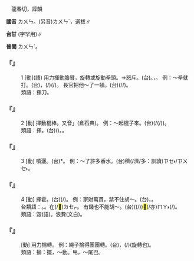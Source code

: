 
=={{ruby|掄|ㄌㄨㄣ}}==

　龍春切，諄韻

'''國音''' <rt>ㄌㄨㄣ</rt>。(另音)<rt>ㄌㄨㄣˊ</rt>，選拔∥

'''台甘''' {{ruby|(文)|ㄌㄨㄣˊ}}(字罕用)∥

'''普閩''' <rt>ㄌㄨㄣˊ</rt>。

    

==='''『{{ruby|掄|ㄌㄨㄣ}}』'''===
:1  [動](語) 用力揮動胳臂，旋轉或旋動拳頭。→怒斥。(台){{ruby|揮|ㄏㄨㄧ}}{{ruby|舞|ㆠㄨˋ}}。{{ruby|忿|ㄏㄨㄣˋ}}{{ruby|→|ㄆㆭㆷ}}，{{ruby|訕|ㄙㄢ˪}}{{ruby|→|ㄙㆰ˪}}。 例：～拳就打。(台){{ruby|起|ㄎㄧˋ}}{{ruby|手|ㄑㄧㄨˋ}}，{{ruby|舞|ㆠㄨˋ}}{{ruby|拳|ㄍㄨㄣˊ}}{{ruby|頭|ㄊㄠˊ}}{{ruby|拇|ㆠㄨˋ/ㆠㄜˋ}}{{ruby|著|ㄉㄧㄜㆷ}}(/{{ruby|都|ㄉㄜ˫}}){{ruby|搥|ㄉㄨㄧˊ}}(/{{ruby|撲|ㄆㄚㆷ}})。 長官把他～了一頓。(台){{ruby|長|ㄉㄧㆲˋ}}{{ruby|官|ㄍㄨㆩ}}{{ruby|共|ㄍㄚ˫}}{{ruby|伊|ㄧ}}{{ruby|訕|ㄙㆰ˪}}(/{{ruby|罵|ㄇㄚ˫/ㄇㆤ˫}}/{{ruby|忿|ㄆㆭㆷ}}){{ruby|一|ㄐㄧㆵ ͘}}{{ruby|睏|ㄎㄨㄣ˪}}。
:類語：揮刀。
:
    

==='''『{{ruby|掄|ㄌㄨㄣ}}』'''===
:2  [動] 揮動棍棒。又音{{ruby|「|ㄌㄨㄣˊ}}」(倉石典)。 例：～起棍子來。(台){{ruby|<mark>&#xffb58;</mark>|ㆣㄧㄚㆷ ͘}}{{ruby|棍|ㄍㄨㄣ˪}}{{ruby|仔|ㄚ}}{{ruby|起|·ㄎㄧˋ}}{{ruby|來|·ㄌㄞˊ}}{{ruby|舞|ㆠㄨˋ}}(/{{ruby|棍|ㄍㄨㄣ˪}}{{ruby|仔|ㄚ}}{{ruby|<mark>&#xffb58;</mark>|ㆣㄧㄚㆷ ͘}}{{ruby|起|·ㄎㄧˋ}}{{ruby|來|·ㄌㄞˊ}}{{ruby|著|ㄉㄧㄜㆷ}}(/{{ruby|都|ㄉㄜ˫}}){{ruby|舞|ㆠㄨˋ}})。
:類語：揮。(台){{ruby|揮|ㄏㄨㄧ}}({{ruby|舞|ㆠㄨˋ}})。{{ruby|舞|ㆠㄨˋ}}{{ruby|弄|ㄌㄤ˫}}。
:
    

==='''『{{ruby|掄|ㄌㄨㄣ}}』'''===
:3  [動] 噴灑。(台){{ruby|溴|ㄏㄧㄨ˪}}*。 例：～了許多香水。(台){{ruby|溴|ㄏㄧㄨ˪}}{{ruby|真|ㄐㄧㄣ}}穧(/濟/多：訓讀)<rt>ㄗㆤ˫/ㄗㄨㆤ˫</rt>{{ruby|芳|ㄆㄤ}}{{ruby|水|ㄗㄨㄧˋ}}。
    

==='''『{{ruby|掄|ㄌㄨㄣ}}』'''===
:4  [動] 揮霍。(台){{ruby|開|ㄎㄞ}}(/{{ruby|開|ㄎㄞ}}{{ruby|錢|ㄐㆪˊ}})。 例：家財萬貫，禁不住胡～。(台){{ruby|萬|ㆠㄢ˫}}{{ruby|貫|ㄍㄨㄢ˪}}{{ruby|丌|ㆤ}}{{ruby|家|ㄍㄚ}}{{ruby|財|ㄗㄞˊ}}，{{ruby|亦|ㄧㄚㆷ ͘}}{{ruby|<mark>&#xffa45;</mark>|ㆠㆤ˫/ㆠㄨㆤ˫}}{{ruby|堪|ㄎㆰ}}{{ruby|得|ㄉㄧㆵ}}{{ruby|亂|ㄌㄨㄢ˫}}{{ruby|開|ㄎㄞ}}。
:台類語：{{ruby|散|ㄙㄢˋ}}{{ruby|奮|ㄏㄨㄣ˪}}。{{ruby|糝|ㄙㆰˋ}}{{ruby|翸|ㄆㄨㄣˋ}}。{{ruby|搣|ㆠㄧㄚㆵ ͘}}在(/<mark>&#xf9549;</mark>)<rt>ㄉㆤㆷ</rt>{{ruby|敥|ㄧㄚ˫}}。 有錢也不能胡～。(台)({{ruby|汝|ㄌㄧˋ}}{{ruby|著|ㄉㄧㄜㆷ}}(/{{ruby|都|ㄉㄜ˫}}){{ruby|是|ㄒㄧ˫}}){{ruby|有|ㄨ˫}}{{ruby|錢|ㄐㆪˊ}}<mark>&#xffaca;</mark>(/亦)<rt>ㄇㄚ˫</rt>{{ruby|<mark>&#xffa45;</mark>|ㆠㄨㆤ˫/ㆠㆤ˫}}{{ruby|用|ㄧㆲ˫/ㄧㄥ˫}}{{ruby|得|ㄉㄧㆵ}}{{ruby|亂|ㄌㄨㄢ˫}}{{ruby|開|ㄎㄞ}}(/{{ruby|開|ㄎㄞ}}{{ruby|使|ㄙㄞˋ}})。
:
:類語：毀(語)。浪費(文白)。
:
    

==='''『{{ruby|掄|ㄌㄨㄣ}}{{ruby|圓|ㄩㄢˊ}}』'''===
: [動] 用力掄轉。 例：繩子掄得團團轉。(台){{ruby|用|ㄧㆲ˫/ㄧㄥ˫}}{{ruby|一|ㄐㄧㆵ}}{{ruby|條|ㄉㄧㄠˊ}}{{ruby|索|ㄙㄜㆷ}}{{ruby|扑|ㄆㄚㆷ}}{{ruby|圓|ㆪˊ}}{{ruby|圈|ㄎㆦ}}，{{ruby|摔|ㄙㄨㆵ}}(/{{ruby|撲|ㄆㄚㆷ}}){{ruby|到|ㄍㄚㆷ}}{{ruby|圓|ㆪˊ}}{{ruby|圓|ㆪˊ}}{{ruby|踅|ㄙㆤㆷ ͘}}(旋轉也)。
:類語：掄：擺，～動。甩，～尾巴。
:
    
